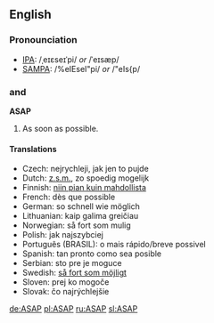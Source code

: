 ==English==
===Pronounciation===
*[[IPA]]: /ˌeɪɛseɪˈpi/ ''or'' /ˈeɪsæp/
*[[SAMPA]]: /%eIEseI"pi/ ''or'' /"eIs{p/

==={{initialism}} and {{acronym}}===
'''ASAP'''

#As soon as possible.

==== Translations ====
<!-- give abbreviations here, if they exist -->

* Czech: nejrychleji, jak jen to pujde
* Dutch: [[z.s.m.]], zo spoedig mogelijk
* Finnish: [[niin pian kuin mahdollista]]
* French: dès que possible
* German: so schnell wie möglich
* Lithuanian: kaip galima greičiau
* Norwegian: så fort som mulig
* Polish: jak najszybciej
* Português (BRASIL): o mais rápido/breve possivel
* Spanish: tan pronto como sea posible
* Serbian: sto pre je moguce
* Swedish: [[så fort som möjligt]]
* Sloven: prej ko mogoče
* Slovak: čo najrýchlejšie


[[de:ASAP]]
[[pl:ASAP]]
[[ru:ASAP]]
[[sl:ASAP]]